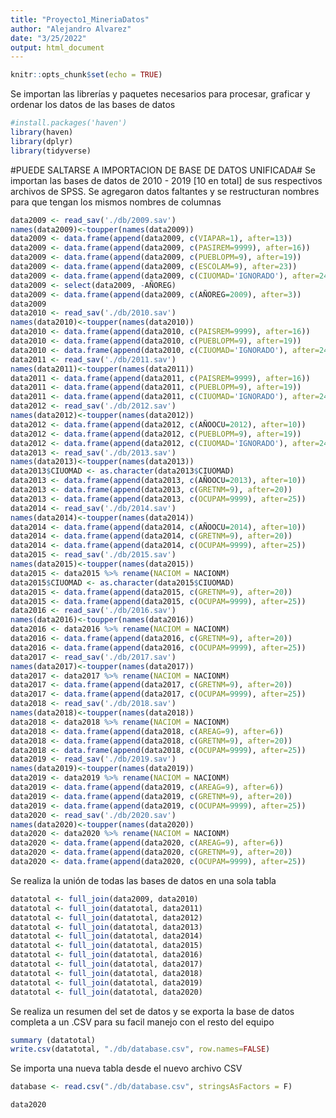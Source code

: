 ---
title: "Proyecto1_MineriaDatos"
author: "Alejandro Alvarez"
date: "3/25/2022"
output: html_document
---

```{r setup, include=FALSE}
knitr::opts_chunk$set(echo = TRUE)
```
 
Se importan las librerías y paquetes necesarios para procesar, graficar y ordenar los datos de las bases de datos
```{r library/package import, warning=FALSE, message=FALSE}
#install.packages('haven')
library(haven)
library(dplyr)
library(tidyverse)

```

#PUEDE SALTARSE A IMPORTACION DE BASE DE DATOS UNIFICADA# 
Se importan las bases de datos de 2010 - 2019 [10 en total] de sus respectivos archivos de SPSS. Se agregaron datos faltantes y se restructuran nombres para que tengan los mismos nombres de columnas
```{r importación de datasets}
data2009 <- read_sav('./db/2009.sav')
names(data2009)<-toupper(names(data2009))
data2009 <- data.frame(append(data2009, c(VIAPAR=1), after=13))
data2009 <- data.frame(append(data2009, c(PASIREM=9999), after=16))
data2009 <- data.frame(append(data2009, c(PUEBLOPM=9), after=19))
data2009 <- data.frame(append(data2009, c(ESCOLAM=9), after=23))
data2009 <- data.frame(append(data2009, c(CIUOMAD='IGNORADO'), after=24))
data2009 <- select(data2009, -AÑOREG)
data2009 <- data.frame(append(data2009, c(AÑOREG=2009), after=3))
data2009
data2010 <- read_sav('./db/2010.sav')
names(data2010)<-toupper(names(data2010))
data2010 <- data.frame(append(data2010, c(PAISREM=9999), after=16))
data2010 <- data.frame(append(data2010, c(PUEBLOPM=9), after=19))
data2010 <- data.frame(append(data2010, c(CIUOMAD='IGNORADO'), after=24))
data2011 <- read_sav('./db/2011.sav')
names(data2011)<-toupper(names(data2011))
data2011 <- data.frame(append(data2011, c(PAISREM=9999), after=16))
data2011 <- data.frame(append(data2011, c(PUEBLOPM=9), after=19))
data2011 <- data.frame(append(data2011, c(CIUOMAD='IGNORADO'), after=24))
data2012 <- read_sav('./db/2012.sav')
names(data2012)<-toupper(names(data2012))
data2012 <- data.frame(append(data2012, c(AÑOOCU=2012), after=10))
data2012 <- data.frame(append(data2012, c(PUEBLOPM=9), after=19))
data2012 <- data.frame(append(data2012, c(CIUOMAD='IGNORADO'), after=24))
data2013 <- read_sav('./db/2013.sav')
names(data2013)<-toupper(names(data2013))
data2013$CIUOMAD <- as.character(data2013$CIUOMAD) 
data2013 <- data.frame(append(data2013, c(AÑOOCU=2013), after=10))
data2013 <- data.frame(append(data2013, c(GRETNM=9), after=20))
data2013 <- data.frame(append(data2013, c(OCUPAM=9999), after=25))
data2014 <- read_sav('./db/2014.sav')
names(data2014)<-toupper(names(data2014))
data2014 <- data.frame(append(data2014, c(AÑOOCU=2014), after=10))
data2014 <- data.frame(append(data2014, c(GRETNM=9), after=20))
data2014 <- data.frame(append(data2014, c(OCUPAM=9999), after=25))
data2015 <- read_sav('./db/2015.sav')
names(data2015)<-toupper(names(data2015))
data2015 <- data2015 %>% rename(NACIOM = NACIONM)
data2015$CIUOMAD <- as.character(data2015$CIUOMAD) 
data2015 <- data.frame(append(data2015, c(GRETNM=9), after=20))
data2015 <- data.frame(append(data2015, c(OCUPAM=9999), after=25))
data2016 <- read_sav('./db/2016.sav')
names(data2016)<-toupper(names(data2016))
data2016 <- data2016 %>% rename(NACIOM = NACIONM)
data2016 <- data.frame(append(data2016, c(GRETNM=9), after=20))
data2016 <- data.frame(append(data2016, c(OCUPAM=9999), after=25))
data2017 <- read_sav('./db/2017.sav')
names(data2017)<-toupper(names(data2017))
data2017 <- data2017 %>% rename(NACIOM = NACIONM)
data2017 <- data.frame(append(data2017, c(GRETNM=9), after=20))
data2017 <- data.frame(append(data2017, c(OCUPAM=9999), after=25))
data2018 <- read_sav('./db/2018.sav')
names(data2018)<-toupper(names(data2018))
data2018 <- data2018 %>% rename(NACIOM = NACIONM)
data2018 <- data.frame(append(data2018, c(AREAG=9), after=6))
data2018 <- data.frame(append(data2018, c(GRETNM=9), after=20))
data2018 <- data.frame(append(data2018, c(OCUPAM=9999), after=25))
data2019 <- read_sav('./db/2019.sav')
names(data2019)<-toupper(names(data2019))
data2019 <- data2019 %>% rename(NACIOM = NACIONM)
data2019 <- data.frame(append(data2019, c(AREAG=9), after=6))
data2019 <- data.frame(append(data2019, c(GRETNM=9), after=20))
data2019 <- data.frame(append(data2019, c(OCUPAM=9999), after=25))
data2020 <- read_sav('./db/2020.sav')
names(data2020)<-toupper(names(data2020))
data2020 <- data2020 %>% rename(NACIOM = NACIONM)
data2020 <- data.frame(append(data2020, c(AREAG=9), after=6))
data2020 <- data.frame(append(data2020, c(GRETNM=9), after=20))
data2020 <- data.frame(append(data2020, c(OCUPAM=9999), after=25))
```

Se realiza la unión de todas las bases de datos en una sola tabla
```{r join del set de datos completo,  warning=FALSE, message=FALSE}
datatotal <- full_join(data2009, data2010)
datatotal <- full_join(datatotal, data2011)
datatotal <- full_join(datatotal, data2012)
datatotal <- full_join(datatotal, data2013)
datatotal <- full_join(datatotal, data2014)
datatotal <- full_join(datatotal, data2015)
datatotal <- full_join(datatotal, data2016)
datatotal <- full_join(datatotal, data2017)
datatotal <- full_join(datatotal, data2018)
datatotal <- full_join(datatotal, data2019)
datatotal <- full_join(datatotal, data2020)
```

Se realiza un resumen del set de datos y se exporta la base de datos completa a un .CSV para su facil manejo con el resto del equipo
```{r resumen del set de datos completo unificado }
summary (datatotal)
write.csv(datatotal, "./db/database.csv", row.names=FALSE)
```

Se importa una nueva tabla desde el nuevo archivo CSV 
```{r importación base de datos unificada}
database <- read.csv("./db/database.csv", stringsAsFactors = F)
```



```{r}

data2020

```

